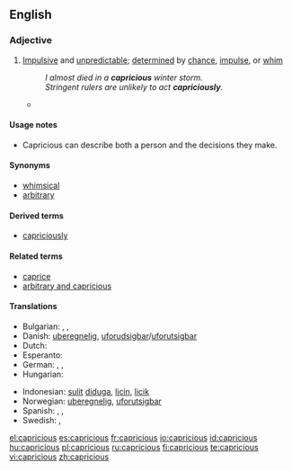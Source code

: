 ==English==

===Adjective===
{{en-adj}}

# [[impulsive|Impulsive]] and [[unpredictable]]; [[determined]] by [[chance]], [[impulse]], or [[whim]]
#: ''I almost died in a '''capricious''' winter storm.''
#: ''Stringent rulers are unlikely to act '''capriciously'''.''
#* {{quote-book|passage="'''Capricious'''?" And at this monsieur began to laugh. "Oh no, I'm not '''capricious'''. I am very faithful. I am very constant. Comprenez?"|title=[[S:The American/Chapter I|The American]]|author=Henry James|year=1877}}

====Usage notes====
* Capricious can describe both a person and the decisions they make.

====Synonyms====
* [[whimsical]]
* [[arbitrary]]

====Derived terms====
* [[capriciously]]

====Related terms====
* [[caprice]]
* [[arbitrary and capricious]]

====Translations====
{{trans-top|Impulsive and unpredictable; determined by chance, impulse, or whim; as, a capricious winterstorm, stringent rulers often act capriciously}}
* Bulgarian: {{t|bg|капризен|sc=Cyrl}},  {{t|bg|непостоянен|sc=Cyrl}},  {{t|bg|непредвидим|sc=Cyrl}}
* Danish: [[uberegnelig]], [[uforudsigbar]]/[[uforutsigbar]]
* Dutch: {{t-|nl|grillig}}
* Esperanto: {{t-|eo|kaprica|xs=Esperanto}}
* German: {{t+|de|kapriziös}}, {{t-|de|launenhaft}}, {{t-|de|unberechenbar}}
* Hungarian: {{t-|hu|szeszélyes}}
{{trans-mid}}
* Indonesian: [[sulit]] [[duga|diduga]], [[licin]], [[licik]]
* Norwegian: [[uberegnelig]], [[uforutsigbar]]
* Spanish: {{t-|es|caprichoso|m}}, {{t-|es|caprichosa|f}}, {{t|es|antojadizo}}
* Swedish: {{t-|sv|oberäknelig}}, {{t+|sv|oförutsägbar}}
{{trans-bottom}}

[[el:capricious]]
[[es:capricious]]
[[fr:capricious]]
[[io:capricious]]
[[id:capricious]]
[[hu:capricious]]
[[pl:capricious]]
[[ru:capricious]]
[[fi:capricious]]
[[te:capricious]]
[[vi:capricious]]
[[zh:capricious]]